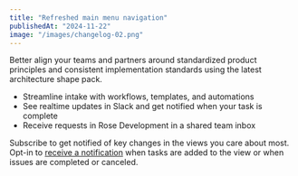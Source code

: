 ```yaml
---
title: "Refreshed main menu navigation"
publishedAt: "2024-11-22"
image: "/images/changelog-02.png"
---
```


Better align your teams and partners around standardized product principles and consistent implementation standards using the latest architecture shape pack.

*   Streamline intake with workflows, templates, and automations
*   See realtime updates in Slack and get notified when your task is complete
*   Receive requests in Rose Development in a shared team inbox

Subscribe to get notified of key changes in the views you care about most. Opt-in to [receive a notification](#0) when tasks are added to the view or when issues are completed or canceled.